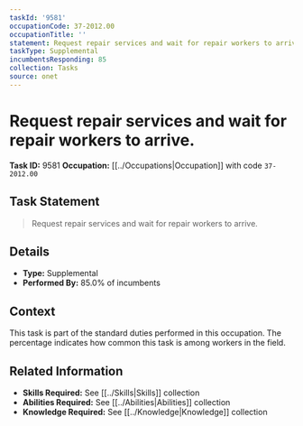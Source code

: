 ```yaml
---
taskId: '9581'
occupationCode: 37-2012.00
occupationTitle: ''
statement: Request repair services and wait for repair workers to arrive.
taskType: Supplemental
incumbentsResponding: 85
collection: Tasks
source: onet
---
```

# Request repair services and wait for repair workers to arrive.

**Task ID:** 9581
**Occupation:** [[../Occupations|Occupation]] with code `37-2012.00`

## Task Statement

> Request repair services and wait for repair workers to arrive.

## Details

- **Type:** Supplemental
- **Performed By:** 85.0% of incumbents

## Context

This task is part of the standard duties performed in this occupation. The percentage indicates how common this task is among workers in the field.

## Related Information

- **Skills Required:** See [[../Skills|Skills]] collection
- **Abilities Required:** See [[../Abilities|Abilities]] collection
- **Knowledge Required:** See [[../Knowledge|Knowledge]] collection
